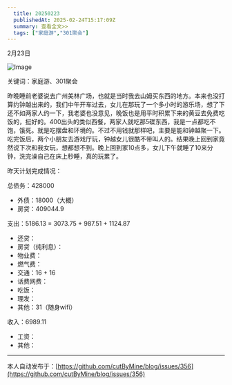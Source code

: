 ```yaml
---
  title: 20250223
  publishedAt: 2025-02-24T15:17:09Z
  summary: 查看全文>>
  tags: ["家庭游","301聚会"]
---
```


2月23日 

![Image](https://github.com/user-attachments/assets/fab1e313-cd7e-44bc-9fcb-41bb02437edc)

关键词：家庭游、301聚会

昨晚睡前老婆说去广州美林广场，也就是当时我去山姆买东西的地方。本来也没打算约钟越出来的，我们中午开车过去，女儿在那玩了一个多小时的游乐场，想了下还不如两家人约一下，我老婆也没意见，晚饭也是用平时积累下来的黄豆去免费吃饭的，挺好的。400出头的类似西餐，两家人就吃那5碟东西，我是一点都吃不饱，饿死。就是吃摆盘和环境的。不过不用钱就那样吧，主要是能和钟越聚一下。
吃完饭后，两个小朋友去游戏厅玩，钟越女儿很酷不带叫人的。结果晚上回到家竟然说下次和我女玩，想都想不到。晚上回到家10点多，女儿下午就睡了10来分钟，洗完澡自己在床上秒睡，真的玩累了。

昨天计划完成情况：

总债务：428000
- 外债：18000（大概）
- 房贷：409044.9

支出：5186.13 = 3073.75 + 987.51 + 1124.87
- 还贷：
- 房贷（纯利息）：
- 物业费：
- 燃气费：
- 交通：16 + 16
- 话费网费：
- 吃饭：
- 理发：
- 其他：31（随身wifi）

收入：6989.11
- 工资：
- 其他：


---
本人自动发布于：[https://github.com/cutByMine/blog/issues/356](https://github.com/cutByMine/blog/issues/356)
